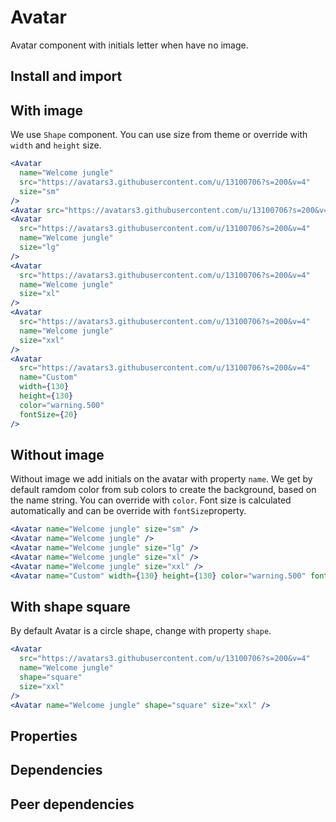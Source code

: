 # Avatar

Avatar component with initials letter when have no image.

## Install and import

## With image

We use `Shape` component. You can use size from theme or override with `width` and `height` size.

```jsx row
<Avatar
  name="Welcome jungle"
  src="https://avatars3.githubusercontent.com/u/13100706?s=200&v=4"
  size="sm"
/>
<Avatar src="https://avatars3.githubusercontent.com/u/13100706?s=200&v=4" name="Welcome jungle" />
<Avatar
  src="https://avatars3.githubusercontent.com/u/13100706?s=200&v=4"
  name="Welcome jungle"
  size="lg"
/>
<Avatar
  src="https://avatars3.githubusercontent.com/u/13100706?s=200&v=4"
  name="Welcome jungle"
  size="xl"
/>
<Avatar
  src="https://avatars3.githubusercontent.com/u/13100706?s=200&v=4"
  name="Welcome jungle"
  size="xxl"
/>
<Avatar
  src="https://avatars3.githubusercontent.com/u/13100706?s=200&v=4"
  name="Custom"
  width={130}
  height={130}
  color="warning.500"
  fontSize={20}
/>
```

## Without image

Without image we add initials on the avatar with property `name`. We get by default ramdom color from sub colors to create the background, based on the name string. You can override with `color`. Font size is calculated automatically and can be override with `fontSize`property.

```jsx row
<Avatar name="Welcome jungle" size="sm" />
<Avatar name="Welcome jungle" />
<Avatar name="Welcome jungle" size="lg" />
<Avatar name="Welcome jungle" size="xl" />
<Avatar name="Welcome jungle" size="xxl" />
<Avatar name="Custom" width={130} height={130} color="warning.500" fontSize={20} />
```

## With shape square

By default Avatar is a circle shape, change with property `shape`.

```jsx row
<Avatar
  src="https://avatars3.githubusercontent.com/u/13100706?s=200&v=4"
  name="Welcome jungle"
  shape="square"
  size="xxl"
/>
<Avatar name="Welcome jungle" shape="square" size="xxl" />
```

## Properties

<props propTypes={props.propTypes.Avatar} />

## Dependencies

<dependencies dependencies={dependencies} />

## Peer dependencies

<dependencies dependencies={peerDependencies} />
